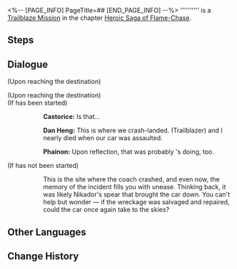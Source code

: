 <%-- [PAGE_INFO]
PageTitle=##
[END_PAGE_INFO] --%>
{{Stub|Dialogue.}}
{{Mission Infobox
|id            = 1040116
|title         = 
|image         = <!--Mission .png-->
|type          = Trailblaze
|event_name    = 
|chapter       = Heroic Saga of Flame-Chase
|requirements  = [[Trailblaze Mission]] ''[[Wasteland, Hark Back Glory of Old]]'' completed
|summary       = <!--official mission summary from Fate's Atlas-->
|characters    = Castorice; Dan Heng; Phainon; Trailblazer
|startLocation = [[Amphoreus]] - [["Abyss of Fate" Janusopolis]]
|world         = Amphoreus
|area          = "Abyss of Fate" Janusopolis
|prev          = Wasteland, Hark Back Glory of Old
|next          = 
|rewards       = 
}}
'''''''''' is a [[Trailblaze Mission]] in the chapter [[Heroic Saga of Flame-Chase]].

==Steps==


<!--
==Gameplay Notes==

--><!--
==Trial Character==

-->
==Dialogue==
{{Stub Dialogue}}
;(Upon reaching the destination)

;(Upon reaching the destination)
;(If {{Mission|Night Veil, Shroud the Silent Past|showChapter=0}} has been started)
::{{A|VO chapter4 7 castorice 118.ogg}} '''Castorice:''' Is that...
::{{A|VO chapter4 7 danheng 108 m.ogg}} {{A|VO chapter4 7 danheng 108 f.ogg}} '''Dan Heng:''' This is where we crash-landed. (Trailblazer) and I nearly died when our car was assaulted.
::{{A|VO chapter4 7 phainon 134.ogg}} '''Phainon:''' Upon reflection, that was probably {{Rubi|Nikador|Strife Titan}}'s doing, too.
;(If {{Mission|Night Veil, Shroud the Silent Past|showChapter=0}} has not been started)
::This is the site where the coach crashed, and even now, the memory of the incident fills you with unease. Thinking back, it was likely Nikador's spear that brought the car down. You can't help but wonder &mdash; if the wreckage was salvaged and repaired, could the car once again take to the skies?
{{Dialogue End}}

==Other Languages==
{{Other Languages
|en   = 
|zhs  = 
|zht  = 
|ja   = 
|ko   = 
|es   = 
|fr   = 
|ru   = 
|th   = 
|vi   = 
|de   = 
|id   = 
|pt   = 
}}

==Change History==
{{Change History|3.0}}
